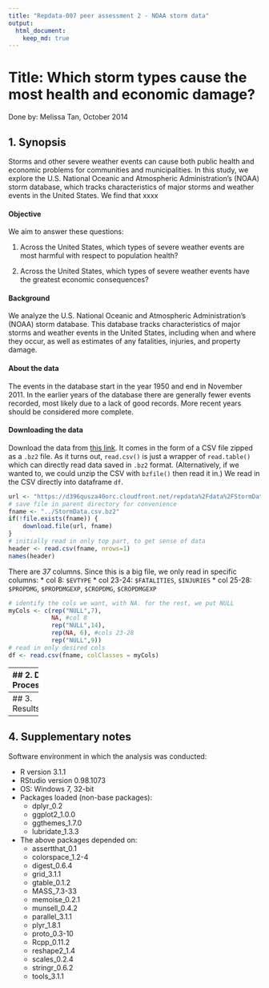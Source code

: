 ---
title: "Repdata-007 peer assessment 2 - NOAA storm data"
output: 
  html_document:
    keep_md: true
---
# Title: Which storm types cause the most health and economic damage?
Done by: Melissa Tan, October 2014

## 1. Synopsis

Storms and other severe weather events can cause both public health and economic problems for communities and municipalities. In this study, we explore the U.S. National Oceanic and Atmospheric Administration's (NOAA) storm database, which tracks characteristics of major storms and weather events in the United States. We find that xxxx

#### Objective

We aim to answer these questions:

1. Across the United States, which types of severe weather events are most harmful with respect to population health?

2. Across the United States, which types of severe weather events have the greatest economic consequences?

#### Background
We analyze the U.S. National Oceanic and Atmospheric Administration's (NOAA) storm database. This database tracks characteristics of major storms and weather events in the United States, including when and where they occur, as well as estimates of any fatalities, injuries, and property damage.

#### About the data
 The events in the database start in the year 1950 and end in November 2011. In the earlier years of the database there are generally fewer events recorded, most likely due to a lack of good records. More recent years should be considered more complete.

#### Downloading the data

Download the data from [this link](https://d396qusza40orc.cloudfront.net/repdata%2Fdata%2FStormData.csv.bz2). It comes in the form of a CSV file zipped as a `.bz2` file. As it turns out, `read.csv()` is just a wrapper of `read.table()` which can directly read data saved in `.bz2` format. (Alternatively, if we wanted to, we could unzip the CSV with `bzfile()` then read it in.) We read in the CSV directly into dataframe `df`. 

```{r cache=TRUE}
url <- "https://d396qusza40orc.cloudfront.net/repdata%2Fdata%2FStormData.csv.bz2"
# save file in parent directory for convenience
fname <- "../StormData.csv.bz2"
if(!file.exists(fname)) {
    download.file(url, fname)
}
# initially read in only top part, to get sense of data
header <- read.csv(fname, nrows=1)
names(header)
```
There are _37_ columns. Since this is a big file, we only read in specific columns:
* col 8: `$EVTYPE`
* col 23-24: `$FATALITIES`, `$INJURIES`
* col 25-28: `$PROPDMG`, `$PROPDMGEXP`, `$CROPDMG`, `$CROPDMGEXP`
```{r cache=TRUE}
# identify the cols we want, with NA. for the rest, we put NULL
myCols <- c(rep("NULL",7),
            NA, #col 8
            rep("NULL",14),
            rep(NA, 6), #cols 23-28
            rep("NULL",9))
# read in only desired cols
df <- read.csv(fname, colClasses = myCols)
```
--------
## 2. Data Processing

#### Preliminary inspection
Let's take a look at what the data set contains.
```{r}
str(df)
```
* The type of storm is represented in the column `$EVTYPE`, which we note has initially _985_ factor levels. 
* For damage to population health, we can look at the `$FATALITIES` and `$INJURIES` columns.
* For economic damage, we can look at `$PROPDMG` together with `$PROPDMGEXP`, as well as `$CROPDMG` together with `$CROPDMGEXP`.

We can quickly see that the `$EVTYPE` column has a few problems.
```{r}
head(levels(df$EVTYPE))
tail(levels(df$EVTYPE))
```
These issues include,
* Content:
    * Not all the factor levels are actually weather events.
* Names:
    * Some have leading or trailing whitespaces;
    * Not all are in uppercase;
    * Different names for the same thing (see [timeline](http://www.ncdc.noaa.gov/stormevents/details.jsp?type=eventtype));
    * Some contain typos.

#### Cleaning up $EVTYPE factor levels

Convert everything to uppercase, and trim off whitespace. N.B. I tried setting `strip.white=TRUE` in `read.csv()` but the whitespaces in the factor levels remained, so we will need to do it manually.
```{r}
# function to trim off leading and trailing whitespace in string x
trim <- function (x) {
    gsub("^\\s+|\\s+$", "", x)
}
# trim each of the 985 factor levels
levels(df$EVTYPE) <- trim(levels(df$EVTYPE)) #reduces to 977 levels

# convert each level to uppercase
levels(df$EVTYPE) <- toupper(levels(df$EVTYPE)) #reduces to 890 levels
```

From the NOAA's official documentation ([pdf, see item 7](http://www.ncdc.noaa.gov/stormevents/pd01016005curr.pdf)) there are 48 main groups of event types. 

We try to put each event type into one of the 48 buckets, and store that grouping in a new column called `$EVGROUP`. For those that don't fit any bucket, we leave them out.
```{r}
# create new col as character at first, for easier renaming
df$EVGROUP <- as.character.factor(df$EVTYPE)

# lists of 48 event groups, in alphabetical order
astrolowtide <- c("low tide","blow-out")
avalanche <- c("avalanch?e","land","mud","slide")

blizzard <- c("blizzard","blowing snow")

coastalflood <- c("coastal","beach","erosin", "erosion")
coldwindchill <-c("cold","wind chill","cool","hypothermia","low temperature$","unseasona.+? co.+?","unusually cold")

debrisflow <- "debris flow"
densefog <-c("fog$","^fog","dense smoke")
drought <- c("drought","below normal prec","fires?","driest","dry")
dustdevil <- "dust devil"
duststorm <- c("dust storm","blowing dust","duststorm","saharan dust")

extraheat <- c("excessive heat", "abnormal warmth","extreme heat","high temperature record")
extracoldwindchill <- c("extreme cold", "extreme wind chill","bitter wind chill","excessive cold","extended cold","record .*?co.+?","extreme windchill","low temperature record","prolong cold","severe cold")

flashflood <- c("flash flood","excessive rain","excessive wetness","wet")
flood <- c("abnormally wet", "^flood","dam break","dam failure","drowning","flood$","flooding$")
freezingfog <- "freezing fog"
frostfreeze <- c("frost","freeze","^freezing (?!fog)")
funnelcloud <- "funnel"

hail <- "hail"
heat <- c("^heat","hot","hyperthermia","warm.*?")
heavyrain <- c("heavy rain","heavy prec.+?","heavy shower.+?","hvy rain","torrential")
heavy snow <- "heavy .*?snow"
highsurf <- c("high surf","astronomical high tide","heavy surf","heavy swells","high .*?swells", "high seas", "high tides","high water")
highwind <- c("high .*?winds?","wnd","^winds$")
hurricanetyphoon <- c("hurricane","typhoon")

icestorm <- c("ice storm","glaze")

lakeflood <- c("lakeshore flood", "lake flood")
lakesnow <- c("lake-?effect","heavy lake snow")
lightning <- c("lightn?ing","ligntning")

marinehail <- "marine hail"
marinehighwind <- "marine high wind"
marinestrongwind <- c("marine strong wind","rough seas","rough surf")
marinestormwind <- c("marine thunderstorm wind","marine tstm wind")

ripcurrent <- "rip currents?"

seiche <- "seiche"
sleet <- "sleet"
stormtide <- c("storm tide","gusty","storm surge")
strongwind <- c("^wind$","strong wind","gradient","non tstm wind","storm force winds")

thunderstormwind <- c("tstm", "thun?dee?re?storm .*?wind?s?s?","downburst","microburst","mir?coburst","heatburst","severe thunderstorms","thunderstormw.*?")
tornado <- c("tornado","gustnado","rotating wall cloud","torndao","whirlwind")
tropicaldepression <- "tropical depression"
tropicalstorm <- "tropical storm"
tsunami <- "tsunami"

volcanicash <- "volcanic ash.*?"

waterspout <- "spout"
wildfire <- "wildfire"
winterstorm <- c("winter storm","thundersnow")
winterweather <- c("^wintery?","snow","ice","icy",".^*?snow.*?$","wintry")

# function to grep #EVTYPE for events and put into group
groupEvent <- function(eventlist, groupname) {
    match <- grep(paste(eventlist,collapse="|"), df$EVTYPE, ignore.case=TRUE)
    df$EVGROUP[match] <- groupname
}

# call function
groupEvent
```

--------
## 3. Results


--------
## 4. Supplementary notes

Software environment in which the analysis was conducted:

* R version 3.1.1
* RStudio version 0.98.1073
* OS: Windows 7, 32-bit
* Packages loaded (non-base packages):
    * dplyr_0.2
    * ggplot2_1.0.0 
    * ggthemes_1.7.0 
    * lubridate_1.3.3
* The above packages depended on:
    * assertthat_0.1   
    * colorspace_1.2-4
    * digest_0.6.4     
    * grid_3.1.1      
    * gtable_0.1.2     
    * MASS_7.3-33     
    * memoise_0.2.1    
    * munsell_0.4.2   
    * parallel_3.1.1   
    * plyr_1.8.1      
    * proto_0.3-10    
    * Rcpp_0.11.2     
    * reshape2_1.4    
    * scales_0.2.4    
    * stringr_0.6.2   
    * tools_3.1.1  